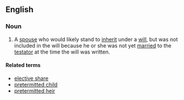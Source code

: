 ==English==
===Noun===
{{wikipedia}}
{{en-noun|sg=[[pretermitted]] [[spouse]]}}
# {{legal}} A [[spouse]] who would likely stand to [[inherit]] under a [[will]], but was not included in the will because he or she was not yet [[married]] to the [[testator]] at the time the will was written.

====Related terms====
*[[elective share]]
*[[pretermitted child]]
*[[pretermitted heir]]
